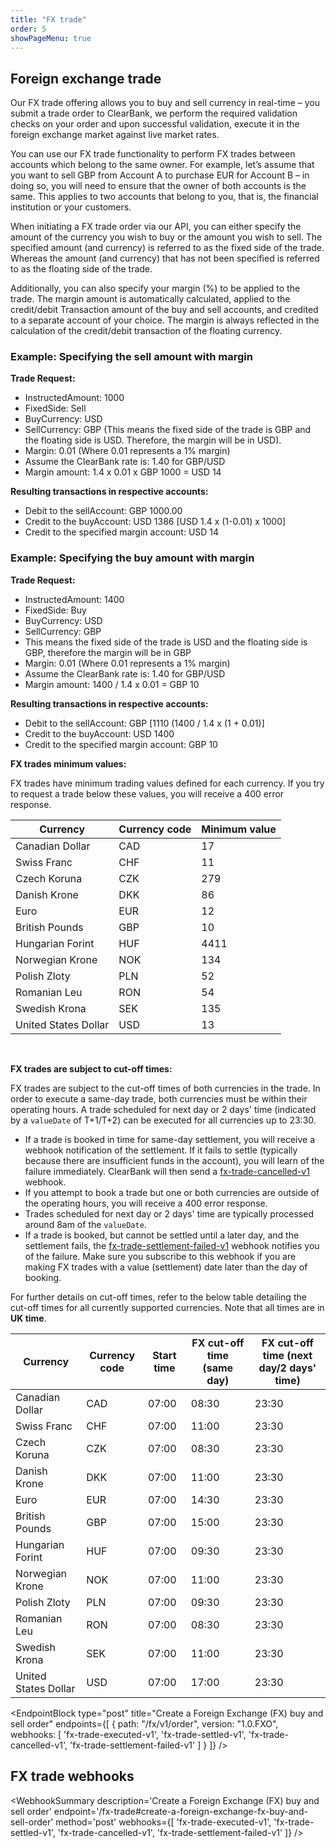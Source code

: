 ```yaml
---
title: "FX trade"
order: 5
showPageMenu: true
---
```



## Foreign exchange trade

Our FX trade offering allows you to buy and sell currency in real-time – you submit a trade order to ClearBank, we perform the required validation checks on your order and upon successful validation, execute it in the foreign exchange market against live market rates.

You can use our FX trade functionality to perform FX trades between accounts which belong to the same owner. For example, let’s assume that you want to sell GBP from Account A to purchase EUR for Account B – in doing so, you will need to ensure that the owner of both accounts is the same. This applies to two accounts that belong to you, that is, the financial institution or your customers.

When initiating a FX trade order via our API, you can either specify the amount of the currency you wish to buy or the amount you wish to sell. The specified amount (and currency) is referred to as the fixed side of the trade. Whereas the amount (and currency) that has not been specified is referred to as the floating side of the trade.

Additionally, you can also specify your margin (%) to be applied to the trade. The margin amount is automatically calculated, applied to the credit/debit Transaction amount of the buy and sell accounts, and credited to a separate account of your choice. The margin is always reflected in the calculation of the credit/debit transaction of the floating currency.

### Example: Specifying the sell amount with margin

**Trade Request:**

- InstructedAmount: 1000
- FixedSide: Sell
- BuyCurrency:  USD
- SellCurrency: GBP (This means the fixed side of the trade is GBP and the floating side is USD. Therefore, the margin will be in USD).
- Margin: 0.01 (Where 0.01 represents a 1% margin)
- Assume the ClearBank rate is: 1.40 for GBP/USD
- Margin amount: 1.4 x 0.01 x GBP 1000 = USD 14

**Resulting transactions in respective accounts:**

- Debit to the sellAccount: GBP 1000.00
- Credit to the buyAccount: USD 1386 [USD 1.4 x (1-0.01) x 1000]
- Credit to the specified margin account: USD 14

### Example: Specifying the buy amount with margin

**Trade Request:**

- InstructedAmount: 1400
- FixedSide: Buy
- BuyCurrency:  USD
- SellCurrency: GBP
- This means the fixed side of the trade is USD and the floating side is GBP, therefore the margin will be in GBP
- Margin: 0.01 (Where 0.01 represents a 1% margin)
- Assume the ClearBank rate is: 1.40 for GBP/USD
- Margin amount:  1400 / 1.4 x 0.01 = GBP 10

**Resulting transactions in respective accounts:**

- Debit to the sellAccount: GBP [1110 (1400 / 1.4 x (1 + 0.01)]
- Credit to the buyAccount: USD 1400
- Credit to the specified margin account: GBP  10

**FX trades minimum values:**

FX trades have minimum trading values defined for each currency. If you try to request a trade below these values, you will receive a 400 error response.

|   Currency       |  Currency code  | Minimum value|  
|------------------|------------|--------------|
| Canadian Dollar  |  CAD       |  17          |
| Swiss Franc      |  CHF       |  11          |
| Czech Koruna     |  CZK       |  279         |
| Danish Krone     |  DKK       |  86          |
| Euro             |  EUR       |  12          |
| British Pounds   |  GBP       |  10          |
| Hungarian Forint |  HUF       |  4411        |
| Norwegian Krone  |  NOK       |  134         |
| Polish Zloty     |  PLN       |  52          |
| Romanian Leu     |  RON       |  54          |
| Swedish Krona    |  SEK       |  135         |
| United States Dollar |  USD       |  13          |

<br />

**FX trades are subject to cut-off times:**

FX trades are subject to the cut-off times of both currencies in the trade. In order to execute a same-day trade, both currencies must be within their operating hours. A trade scheduled for next day or 2 days' time (indicated by a `valueDate` of T+1/T+2) can be executed for all currencies up to 23:30.

 * If a trade is booked in time for same-day settlement, you will receive a webhook notification of the settlement. If it fails to settle (typically because there are insufficient funds in the account), you will learn of the failure immediately. ClearBank will then send a [fx-trade-cancelled-v1](#fx-trade-cancelled-webhook) webhook.
 * If you attempt to book a trade but one or both currencies are outside of the operating hours, you will receive a 400 error response.
 * Trades scheduled for next day or 2 days' time are typically processed around 8am of the `valueDate`.
 * If a trade is booked, but cannot be settled until a later day, and the settlement fails, the [fx-trade-settlement-failed-v1](#fx-trade-settlement-failed-webhook) webhook notifies you of the failure. Make sure you subscribe to this webhook if you are making FX trades with a value (settlement) date later than the day of booking.

For further details on cut-off times, refer to the below table detailing the cut-off times for all currently supported currencies. Note that all times are in **UK time**.

|   Currency       |   Currency code   |   Start time   |   FX cut-off time (same day)   |   FX cut-off time (next day/2 days' time)   |  
|------------------|-------------------|----------------|--------------------------------|-------------------------------------------|
| Canadian Dollar  | CAD               | 07:00          | 08:30                          | 23:30                                     |
| Swiss Franc      | CHF               | 07:00          | 11:00                          | 23:30                                     |
| Czech Koruna     | CZK               | 07:00          | 08:30                          | 23:30                                     |
| Danish Krone     | DKK               | 07:00          | 11:00                          | 23:30                                     |
| Euro             | EUR               | 07:00          | 14:30                          | 23:30                                     |
| British Pounds   | GBP               | 07:00          | 15:00                          | 23:30                                     |
| Hungarian Forint | HUF               | 07:00          | 09:30                          | 23:30                                     |
| Norwegian Krone  | NOK               | 07:00          | 11:00                          | 23:30                                     |
| Polish Zloty     | PLN               | 07:00          | 09:30                          | 23:30                                     |
| Romanian Leu     | RON               | 07:00          | 08:30                          | 23:30                                     |
| Swedish Krona    | SEK               | 07:00          | 11:00                          | 23:30                                     |
| United States Dollar | USD           | 07:00          | 17:00                          | 23:30                                     |

<EndpointBlock
  type="post"
  title="Create a Foreign Exchange (FX) buy and sell order"
  endpoints={[
    {
      path: "/fx/v1/order",
      version: "1.0.FXO",
      webhooks: [
        'fx-trade-executed-v1',
        'fx-trade-settled-v1',
        'fx-trade-cancelled-v1',
        'fx-trade-settlement-failed-v1'
      ]
    }
  ]}
/>

## FX trade webhooks

<WebhookSummary
  description='Create a Foreign Exchange (FX) buy and sell order'
  endpoint='/fx-trade#create-a-foreign-exchange-fx-buy-and-sell-order'
  method='post'
  webhooks={[
    'fx-trade-executed-v1',
    'fx-trade-settled-v1',
    'fx-trade-cancelled-v1',
    'fx-trade-settlement-failed-v1'
  ]}
/>

<WebhookPlaceholder render='fx-trade-executed-v1' />
<WebhookPlaceholder render='fx-trade-settled-v1' />
<WebhookPlaceholder render='fx-trade-cancelled-v1' />
<WebhookPlaceholder render='fx-trade-settlement-failed-v1' />
